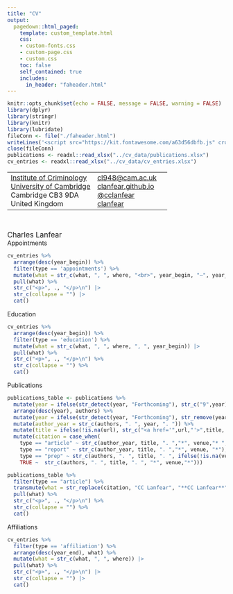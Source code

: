 ```yaml
---
title: "CV"
output:
  pagedown::html_paged:
    template: custom_template.html
    css:
    - custom-fonts.css
    - custom-page.css
    - custom.css
    toc: false
    self_contained: true
    includes:
      in_header: "faheader.html"
---
```


```r
knitr::opts_chunk$set(echo = FALSE, message = FALSE, warning = FALSE)
library(dplyr)
library(stringr)
library(knitr)
library(lubridate)
fileConn <- file("./faheader.html")
writeLines('<script src="https://kit.fontawesome.com/a63d56dbfb.js" crossorigin="anonymous"></script>', fileConn)
close(fileConn)
publications <- readxl::read_xlsx("../cv_data/publications.xlsx")
cv_entries <- readxl::read_xlsx("../cv_data/cv_entries.xlsx")
```

<div class="header-float">
  <table>
    <tr>
      <td>
      <a href="https://www.crim.cam.ac.uk/">Institute of Criminology</a><br>
      <a href="https://www.cam.ac.uk/">University of Cambridge</a><br>
      Cambridge CB3 9DA<br>
      United Kingdom
      </td>
      <td>
      <a href="mailto:cclanfear@gmail.com" class="email">cl948@cam.ac.uk</a><br>
      <a href="https://clanfear.github.io">clanfear.github.io</a><br>
      <a href="https://twitter.com/cclanfear">@cclanfear</a><br>
      <a href="https://github.com/clanfear/">clanfear</a><br>
      </td>
      <td>
      <i class="fas fa-envelope"></i><br>
      <i class="fas fa-globe"></i><br>
      <i class="fab fa-twitter"></i><br>
      <i class="fab fa-github"></i>
      </td>
    </tr>
  </table>
</div>

<div class="pull-left-20">
&nbsp;
</div>
<div class="pull-right-80">
<div style='font-size: 1.2em'>Charles Lanfear</div>
</div>

<div class="float-container">
  <div class="pull-left-20">Appointments</div>
  <div class="pull-right-80">
```r
cv_entries %>% 
  arrange(desc(year_begin)) %>%
  filter(type == 'appointments') %>% 
  mutate(what = str_c(what, ", ", where, "<br>", year_begin, "–", year_end)) |>
  pull(what) %>%
  str_c("<p>", ., "</p>\n") |> 
  str_c(collapse = "") |>
  cat()
```
  </div>
</div>

<div class="float-container">
  <div class="pull-left-20">Education</div>
  <div class="pull-right-80">
```r
cv_entries %>% 
  arrange(desc(year_begin)) %>%
  filter(type == 'education') %>% 
  mutate(what = str_c(what, ", ", where, ", ", year_begin)) |>
  pull(what) %>%
  str_c("<p>", ., "</p>\n") %>% 
  str_c(collapse = "") %>%
  cat()
```
  </div>
</div>

<div class="float-container">
  <div class="pull-left-20">Publications</div>
  <div class="pull-right-80">
```r
publications_table <- publications %>%
  mutate(year = ifelse(str_detect(year, "Forthcoming"), str_c("9",year),year)) %>%
  arrange(desc(year), authors) %>%
  mutate(year = ifelse(str_detect(year, "Forthcoming"), str_remove(year, "^9"),year)) %>%
  mutate(author_year = str_c(authors, ". ", year, ". ")) %>%
  mutate(title = ifelse(!is.na(url), str_c("<a href='",url,"'>",title, "</a>"), title)) %>% #turn title into link
  mutate(citation = case_when(
    type == "article" ~ str_c(author_year, title, ". ","*", venue,"* ", ifelse(!is.na(issue), issue, "")),
    type == "report" ~ str_c(author_year, title, ". ","*", venue, "*"),
    type == "prep" ~ str_c(authors, ". ", title, ". ", ifelse(!is.na(venue), str_c("*",venue,"*"), "")),
    TRUE ~  str_c(authors, ". ", title, ". ", "*", venue,"*"))) 

publications_table %>%
  filter(type == "article") %>% 
  transmute(what = str_replace(citation, "CC Lanfear", "**CC Lanfear**")) %>%
  pull(what) %>%
  str_c("<p>", ., "</p>\n") %>% 
  str_c(collapse = "") %>%
  cat()
```
  </div>
</div>

<div class="float-container">
  <div class="pull-left-20">Affiliations</div>
  <div class="pull-right-80">
```r
cv_entries %>% 
  filter(type == 'affiliation') %>%
  arrange(desc(year_end), what) %>%
  mutate(what = str_c(what, ", ", where)) |>
  pull(what) %>%
  str_c("<p>", ., "</p>\n") |> 
  str_c(collapse = "") |>
  cat()
```
  </div>
</div>